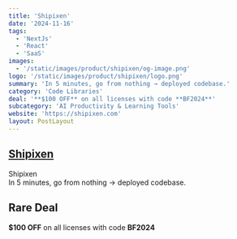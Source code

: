```yaml
---
title: 'Shipixen'
date: '2024-11-16'
tags:
  - 'NextJs'
  - 'React'
  - 'SaaS'
images:
  - '/static/images/product/shipixen/og-image.png'
logo: '/static/images/product/shipixen/logo.png'
summary: 'In 5 minutes, go from nothing → deployed codebase.'
category: 'Code Libraries'
deal: '**$100 OFF** on all licenses with code **BF2024**'
subcategory: 'AI Productivity & Learning Tools'
website: 'https://shipixen.com'
layout: PostLayout
---
```


## [Shipixen](https://shipixen.com)

Shipixen <br/>
In 5 minutes, go from nothing → deployed codebase.

## Rare Deal

**$100 OFF** on all licenses with code **BF2024**
